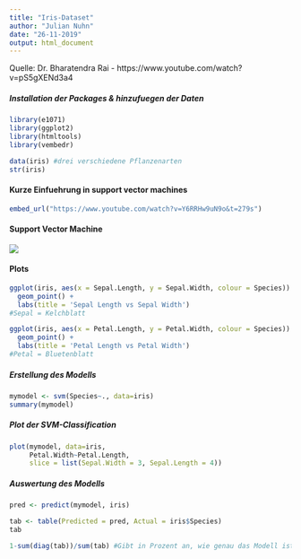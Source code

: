 ```yaml
---
title: "Iris-Dataset"
author: "Julian Nuhn"
date: "26-11-2019"
output: html_document
---
```

Quelle: Dr. Bharatendra Rai - https://www.youtube.com/watch?v=pS5gXENd3a4

##### Installation der Packages & hinzufuegen der Daten
```r
library(e1071)
library(ggplot2)
library(htmltools)
library(vembedr)

data(iris) #drei verschiedene Pflanzenarten
str(iris) 
```

#### Kurze Einfuehrung in support vector machines
```r
embed_url("https://www.youtube.com/watch?v=Y6RRHw9uN9o&t=279s")
```

#### Support Vector Machine
![](C:/Users/Julian/Desktop/SVM_Julian/SVM_picture.png)

#### Plots
```r
ggplot(iris, aes(x = Sepal.Length, y = Sepal.Width, colour = Species)) +
  geom_point() +
  labs(title = 'Sepal Length vs Sepal Width')
#Sepal = Kelchblatt

ggplot(iris, aes(x = Petal.Length, y = Petal.Width, colour = Species)) +
  geom_point() +
  labs(title = 'Petal Length vs Petal Width')
#Petal = Bluetenblatt
```

##### Erstellung des Modells
```r
mymodel <- svm(Species~., data=iris) 
summary(mymodel)
```

##### Plot der SVM-Classification
```r
plot(mymodel, data=iris, 
     Petal.Width~Petal.Length,
     slice = list(Sepal.Width = 3, Sepal.Length = 4))
```


##### Auswertung des Modells
```r
pred <- predict(mymodel, iris) 

tab <- table(Predicted = pred, Actual = iris$Species)
tab

1-sum(diag(tab))/sum(tab) #Gibt in Prozent an, wie genau das Modell ist
```

